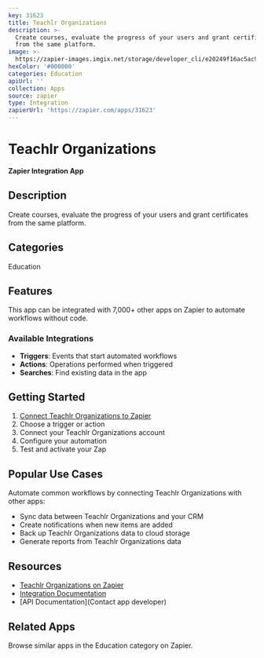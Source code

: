 ```yaml
---
key: 31623
title: Teachlr Organizations
description: >-
  Create courses, evaluate the progress of your users and grant certificates
  from the same platform.
image: >-
  https://zapier-images.imgix.net/storage/developer_cli/e20249f16ac5ac9c16efdd35ed734663_2.png?auto=format%2Ccompress&ixlib=python-3.0.0&q=50
hexColor: '#000000'
categories: Education
apiUrl: ''
collection: Apps
source: zapier
type: Integration
zapierUrl: 'https://zapier.com/apps/31623'
---
```

# Teachlr Organizations

**Zapier Integration App**

## Description

Create courses, evaluate the progress of your users and grant certificates from the same platform.

## Categories

Education

## Features

This app can be integrated with 7,000+ other apps on Zapier to automate workflows without code.

### Available Integrations

- **Triggers**: Events that start automated workflows
- **Actions**: Operations performed when triggered
- **Searches**: Find existing data in the app

## Getting Started

1. [Connect Teachlr Organizations to Zapier](https://zapier.com/apps/31623)
2. Choose a trigger or action
3. Connect your Teachlr Organizations account
4. Configure your automation
5. Test and activate your Zap

## Popular Use Cases

Automate common workflows by connecting Teachlr Organizations with other apps:

- Sync data between Teachlr Organizations and your CRM
- Create notifications when new items are added
- Back up Teachlr Organizations data to cloud storage
- Generate reports from Teachlr Organizations data

## Resources

- [Teachlr Organizations on Zapier](https://zapier.com/apps/31623)
- [Integration Documentation](https://zapier.com/apps/31623/integrations)
- [API Documentation](Contact app developer)

## Related Apps

Browse similar apps in the Education category on Zapier.

